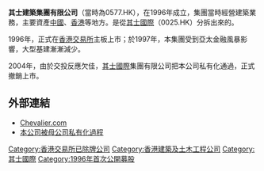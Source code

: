'''其士建築集團有限公司'''（當時為0577.HK），在1996年成立，集團當時經營建築業務，主要資產[[中國|中國]]、[[香港|香港]]等地方。是從[[其士國際|其士國際]]（0025.HK）分拆出來的。

1996年，正式在[[香港交易所|香港交易所]]主板上市；於1997年，本集團受到亞太金融風暴影響，大型基建漸漸減少。

2004年，由於交投反應欠佳，[[其士國際|其士國際]]集團有限公司把本公司私有化通過，正式撤銷上市。

== 外部連結 ==
*[http://www.chevalier.com Chevalier.com] {{Wayback|url=http://www.chevalier.com/ |date=20201001181149 }}
*[http://www.chevalier.com/tc_chi/page_doc/files/inv_inf/cihl/2004/a_6_jan_2004.pdf 本公司被母公司私有化過程]{{dead link|date=2017年11月 |bot=InternetArchiveBot |fix-attempted=yes }}

{{其士國際}}
[[Category:香港交易所已除牌公司|Category:香港交易所已除牌公司]]
[[Category:香港建築及土木工程公司|Category:香港建築及土木工程公司]]
[[Category:其士國際|Category:其士國際]]
[[Category:1996年首次公開募股|Category:1996年首次公開募股]]